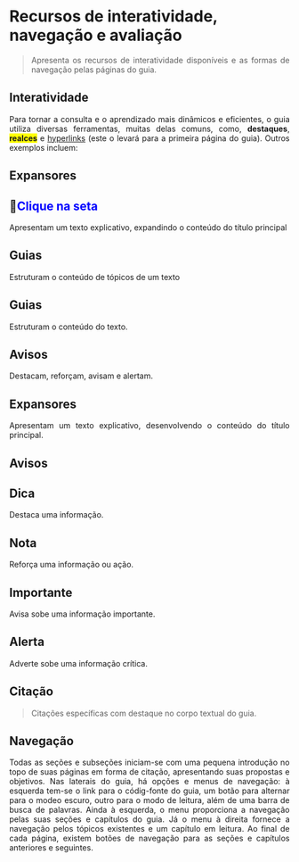 # Recursos de interatividade, navegação e avaliação

::: {style="text-align: justify;"}
> Apresenta os recursos de interatividade disponíveis e as formas de navegação pelas páginas do guia.

## Interatividade

Para tornar a consulta e o aprendizado mais dinâmicos e eficientes, o guia utiliza diversas ferramentas, muitas delas comuns, como, **destaques**, [**realces**]{style="background-color:yellow"} e [hyperlinks](index.qmd) (este o levará para a primeira página do guia). Outros exemplos incluem:

## Expansores

::: {.callout collapse="true"}
## 🔽[Clique na seta]{style="color: blue"}

Apresentam um texto explicativo, expandindo o conteúdo do título principal
:::

## Guias

Estruturam o conteúdo de tópicos de um texto

::: panel-tabset
## Guias

Estruturam o conteúdo do texto.

## Avisos

Destacam, reforçam, avisam e alertam.

## Expansores

Apresentam um texto explicativo, desenvolvendo o conteúdo do título principal.
:::

## Avisos

::: callout-tip
## Dica

Destaca uma informação.
:::

::: callout-note
## Nota

Reforça uma informação ou ação.
:::

::: callout-warning
## Importante

Avisa sobe uma informação importante.
:::

::: callout-important
## Alerta

Adverte sobe uma informação crítica.
:::

## Citação

> Citações específicas com destaque no corpo textual do guia.

## Navegação

Todas as seções e subseções iniciam-se com uma pequena introdução no topo de suas páginas em forma de citação, apresentando suas propostas e objetivos. Nas laterais do guia, há opções e menus de navegação: à esquerda tem-se o link para o códig-fonte do guia, um botão para alternar para o modeo escuro, outro para o modo de leitura, além de uma barra de busca de palavras. Ainda à esquerda, o menu proporciona a navegação pelas suas seções e capítulos do guia. Já o menu à direita fornece a navegação pelos tópicos existentes e um capítulo em leitura. Ao final de cada página, existem botões de navegação para as seções e capítulos anteriores e seguintes.
:::
